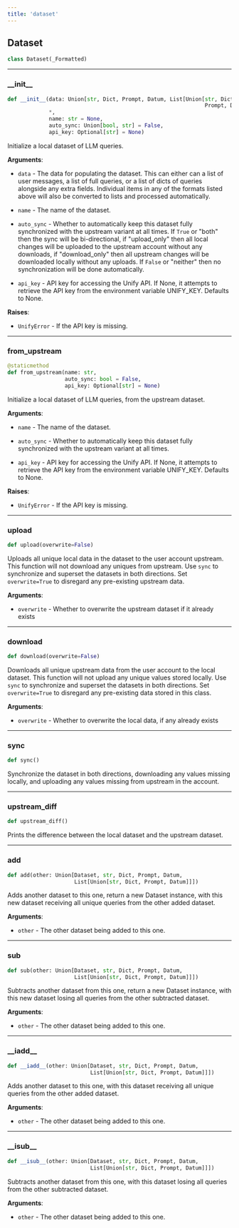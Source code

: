 ```yaml
---
title: 'dataset'
---
```


<a id="dataset.Dataset"></a>

## Dataset

```python
class Dataset(_Formatted)
```

<a id="dataset.Dataset.__init__"></a>

---

### \_\_init\_\_

```python
def __init__(data: Union[str, Dict, Prompt, Datum, List[Union[str, Dict,
                                                              Prompt, Datum]]],
             *,
             name: str = None,
             auto_sync: Union[bool, str] = False,
             api_key: Optional[str] = None)
```

Initialize a local dataset of LLM queries.

**Arguments**:

- `data` - The data for populating the dataset. This can either can a list of
  user messages, a list of full queries, or a list of dicts of queries
  alongside any extra fields. Individual items in any of the formats listed
  above will also be converted to lists and processed automatically.
  
- `name` - The name of the dataset.
  
- `auto_sync` - Whether to automatically keep this dataset fully synchronized
  with the upstream variant at all times. If `True` or "both" then the sync
  will be bi-directional, if "upload_only" then all local changes will be
  uploaded to the upstream account without any downloads, if "download_only"
  then all upstream changes will be downloaded locally without any uploads.
  If `False` or "neither" then no synchronization will be done automatically.
  
- `api_key` - API key for accessing the Unify API. If None, it attempts to
  retrieve the API key from the environment variable UNIFY_KEY. Defaults to
  None.
  

**Raises**:

- `UnifyError` - If the API key is missing.

<a id="dataset.Dataset.from_upstream"></a>

---

### from\_upstream

```python
@staticmethod
def from_upstream(name: str,
                  auto_sync: bool = False,
                  api_key: Optional[str] = None)
```

Initialize a local dataset of LLM queries, from the upstream dataset.

**Arguments**:

- `name` - The name of the dataset.
  
- `auto_sync` - Whether to automatically keep this dataset fully synchronized
  with the upstream variant at all times.
  
- `api_key` - API key for accessing the Unify API. If None, it attempts to
  retrieve the API key from the environment variable UNIFY_KEY. Defaults to
  None.
  

**Raises**:

- `UnifyError` - If the API key is missing.

<a id="dataset.Dataset.upload"></a>

---

### upload

```python
def upload(overwrite=False)
```

Uploads all unique local data in the dataset to the user account upstream.
This function will not download any uniques from upstream.
Use `sync` to synchronize and superset the datasets in both directions.
Set `overwrite=True` to disregard any pre-existing upstream data.

**Arguments**:

- `overwrite` - Whether to overwrite the upstream dataset if it already exists

<a id="dataset.Dataset.download"></a>

---

### download

```python
def download(overwrite=False)
```

Downloads all unique upstream data from the user account to the local dataset.
This function will not upload any unique values stored locally.
Use `sync` to synchronize and superset the datasets in both directions.
Set `overwrite=True` to disregard any pre-existing data stored in this class.

**Arguments**:

- `overwrite` - Whether to overwrite the local data, if any already exists

<a id="dataset.Dataset.sync"></a>

---

### sync

```python
def sync()
```

Synchronize the dataset in both directions, downloading any values missing
locally, and uploading any values missing from upstream in the account.

<a id="dataset.Dataset.upstream_diff"></a>

---

### upstream\_diff

```python
def upstream_diff()
```

Prints the difference between the local dataset and the upstream dataset.

<a id="dataset.Dataset.add"></a>

---

### add

```python
def add(other: Union[Dataset, str, Dict, Prompt, Datum,
                     List[Union[str, Dict, Prompt, Datum]]])
```

Adds another dataset to this one, return a new Dataset instance, with this
new dataset receiving all unique queries from the other added dataset.

**Arguments**:

- `other` - The other dataset being added to this one.

<a id="dataset.Dataset.sub"></a>

---

### sub

```python
def sub(other: Union[Dataset, str, Dict, Prompt, Datum,
                     List[Union[str, Dict, Prompt, Datum]]])
```

Subtracts another dataset from this one, return a new Dataset instance, with
this new dataset losing all queries from the other subtracted dataset.

**Arguments**:

- `other` - The other dataset being added to this one.

<a id="dataset.Dataset.__iadd__"></a>

---

### \_\_iadd\_\_

```python
def __iadd__(other: Union[Dataset, str, Dict, Prompt, Datum,
                          List[Union[str, Dict, Prompt, Datum]]])
```

Adds another dataset to this one, with this dataset receiving all unique queries
from the other added dataset.

**Arguments**:

- `other` - The other dataset being added to this one.

<a id="dataset.Dataset.__isub__"></a>

---

### \_\_isub\_\_

```python
def __isub__(other: Union[Dataset, str, Dict, Prompt, Datum,
                          List[Union[str, Dict, Prompt, Datum]]])
```

Subtracts another dataset from this one, with this dataset losing all queries
from the other subtracted dataset.

**Arguments**:

- `other` - The other dataset being added to this one.

<a id="types"></a>
